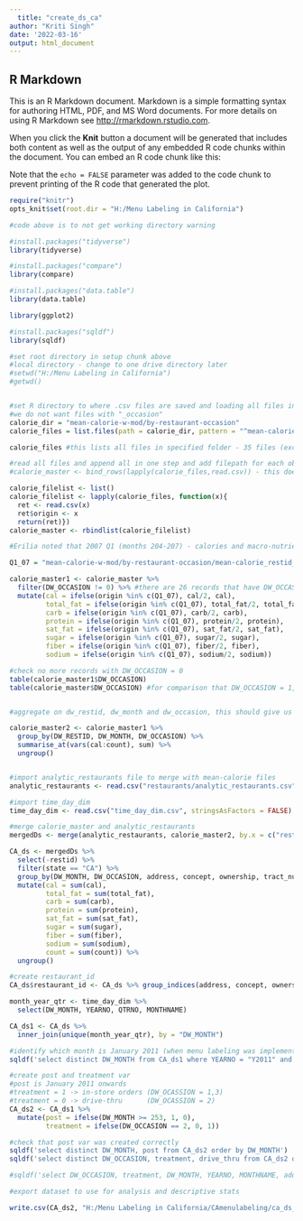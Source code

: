 ---
  title: "create_ds_ca"
author: "Kriti Singh"
date: '2022-03-16'
output: html_document
---

## R Markdown

This is an R Markdown document. Markdown is a simple formatting syntax for authoring HTML, PDF, and MS Word documents. For more details on using R Markdown see <http://rmarkdown.rstudio.com>.

When you click the **Knit** button a document will be generated that includes both content as well as the output of any embedded R code chunks within the document. You can embed an R code chunk like this:


Note that the `echo = FALSE` parameter was added to the code chunk to prevent printing of the R code that generated the plot.

```{r setup, include=FALSE, echo=FALSE}
require("knitr")
opts_knit$set(root.dir = "H:/Menu Labeling in California")

#code above is to not get working directory warning

```

```{r}
#install.packages("tidyverse")
library(tidyverse)

#install.packages("compare")
library(compare)

#install.packages("data.table")
library(data.table)

library(ggplot2)

#install.packages("sqldf")
library(sqldf)

#set root directory in setup chunk above
#local directory - change to one drive directory later
#setwd("H:/Menu Labeling in California")
#getwd()


#set R directory to where .csv files are saved and loading all files in folder at 
#we do not want files with "_occasion"
calorie_dir = "mean-calorie-w-mod/by-restaurant-occasion"
calorie_files = list.files(path = calorie_dir, pattern = "^mean-calorie_restid_2(.*)csv$", full.names = TRUE)

calorie_files #this lists all files in specified folder - 35 files (excluding "_occasion")

#read all files and append all in one step and add filepath for each observation
#calorie_master <- bind_rows(lapply(calorie_files,read.csv)) - this does not create column with filepath

calorie_filelist <- list()
calorie_filelist <- lapply(calorie_files, function(x){
  ret <- read.csv(x)
  ret$origin <- x
  return(ret)})
calorie_master <- rbindlist(calorie_filelist)

#Erilia noted that 2007 Q1 (months 204-207) - calories and macro-nutrients were double counted but count (#orders) was not

Q1_07 = "mean-calorie-w-mod/by-restaurant-occasion/mean-calorie_restid_2007_Q1.csv"

calorie_master1 <- calorie_master %>%
  filter(DW_OCCASION != 0) %>% #there are 26 records that have DW_OCCASION = 0, we do not want to include this in the analysis dataset
  mutate(cal = ifelse(origin %in% c(Q1_07), cal/2, cal), 
         total_fat = ifelse(origin %in% c(Q1_07), total_fat/2, total_fat),
         carb = ifelse(origin %in% c(Q1_07), carb/2, carb),
         protein = ifelse(origin %in% c(Q1_07), protein/2, protein),
         sat_fat = ifelse(origin %in% c(Q1_07), sat_fat/2, sat_fat),
         sugar = ifelse(origin %in% c(Q1_07), sugar/2, sugar),
         fiber = ifelse(origin %in% c(Q1_07), fiber/2, fiber),
         sodium = ifelse(origin %in% c(Q1_07), sodium/2, sodium))

#check no more records with DW_OCCASION = 0
table(calorie_master1$DW_OCCASION)
table(calorie_master$DW_OCCASION) #for comparison that DW_OCCASION = 1, 2, 3 have same frequencies


#aggregate on dw_restid, dw_month and dw_occasion, this should give us one record per restaurant ID

calorie_master2 <- calorie_master1 %>%
  group_by(DW_RESTID, DW_MONTH, DW_OCCASION) %>%
  summarise_at(vars(cal:count), sum) %>%
  ungroup() 


#import analytic_restaurants file to merge with mean-calorie files
analytic_restaurants <- read.csv("restaurants/analytic_restaurants.csv", stringsAsFactors = FALSE)

#import time_day_dim
time_day_dim <- read.csv("time_day_dim.csv", stringsAsFactors = FALSE)

```

```{r}
#merge calorie_master and analytic_restaurants
mergedDs <- merge(analytic_restaurants, calorie_master2, by.x = c("restid"), by.y = c("DW_RESTID"))

CA_ds <- mergedDs %>%
  select(-restid) %>%
  filter(state == "CA") %>%
  group_by(DW_MONTH, DW_OCCASION, address, concept, ownership, tract_num) %>%
  mutate(cal = sum(cal), 
         total_fat = sum(total_fat), 
         carb = sum(carb), 
         protein = sum(protein), 
         sat_fat = sum(sat_fat), 
         sugar = sum(sugar), 
         fiber = sum(fiber), 
         sodium = sum(sodium), 
         count = sum(count)) %>%
  ungroup() 

#create restaurant_id
CA_ds$restaurant_id <- CA_ds %>% group_indices(address, concept, ownership, tract_num) 

month_year_qtr <- time_day_dim %>%
  select(DW_MONTH, YEARNO, QTRNO, MONTHNAME)

CA_ds1 <- CA_ds %>% 
  inner_join(unique(month_year_qtr), by = "DW_MONTH") 

#identify which month is January 2011 (when menu labeling was implemented in CA)
sqldf('select distinct DW_MONTH from CA_ds1 where YEARNO = "Y2011" and MONTHNAME = "JANUARY"') #this returns DW_MONTH 253 (correct)

#create post and treatment var
#post is January 2011 onwards
#treatment = 1 -> in-store orders (DW_OCASSION = 1,3)
#treatment = 0 -> drive-thru      (DW_OCASSION = 2)
CA_ds2 <- CA_ds1 %>%
  mutate(post = ifelse(DW_MONTH >= 253, 1, 0), 
         treatment = ifelse(DW_OCCASION == 2, 0, 1))

#check that post var was created correctly
sqldf('select distinct DW_MONTH, post from CA_ds2 order by DW_MONTH')
sqldf('select distinct DW_OCCASION, treatment, drive_thru from CA_ds2 order by DW_OCCASION')

#sqldf('select DW_OCCASION, treatment, DW_MONTH, YEARNO, MONTHNAME, address from CA_ds2 where DW_OCCASION = 0 order by DW_MONTH')

#export dataset to use for analysis and descriptive stats

write.csv(CA_ds2, "H:/Menu Labeling in California/CAmenulabeling/ca_ds_223003.csv")


```

